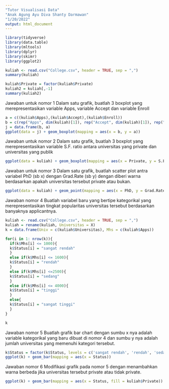 ---
"Tutor Visualisasi Data"
"Anak Agung Ayu Diva Shanty Darmawan"
"1/20/2022"
output: html_document
---

```{r}
library(tidyverse)
library(data.table)
library(mltools)
library(dplyr)
library(skimr)
library(ggplot2)
```

```{r}
kuliah <- read.csv("College.csv", header = TRUE, sep = ",")
summary(kuliah)
```


```{r}
kuliah$Private = factor(kuliah$Private)
kuliah2 = kuliah[,-1]
summary(kuliah2)
```

Jawaban untuk nomor 1
Dalam satu grafik, buatlah 3 boxplot yang merepresentasikan variable Apps, variable Accept dan variable Enroll
```{r}
a = c((kuliah$Apps),(kuliah$Accept),(kuliah$Enroll))
b = c(rep("Apps", dim(kuliah)[1]), rep("Accept", dim(kuliah)[1]), rep("Enroll", dim(kuliah)[1]))
j = data.frame(b, a)
ggplot(data = j) + geom_boxplot(mapping = aes(x = b, y = a))
```

Jawaban untuk nomor 2
Dalam satu grafik, buatlah 3 boxplot yang merepresentasikan variable S.F. ratio antara universitas yang private dan universitas yang publik
```{r}
ggplot(data = kuliah) + geom_boxplot(mapping = aes(x = Private, y = S.F.Ratio))
```


Jawaban untuk nomor 3
Dalam satu grafik, buatlah scatter plot antra variabel PhD (sb x) dengan Grad.Rate (sb y) dengan diberi warna berdasarkan apakah universitas tersebut private atau bukan.
```{r}
ggplot(data = kuliah) + geom_point(mapping = aes(x = PhD, y = Grad.Rate, color = Private))
```


Jawaban nomor 4
Buatlah variabel baru yang bertipe kategorikal yang merepresentasikan tingkat popularitas universitas tersebut berdasarkan banyaknya applicantnya.
```{r}
kuliah <- read.csv("College.csv", header = TRUE, sep = ",")
kuliah = rename(kuliah, Universitas = X)
k = data.frame(Univ = c(kuliah$Universitas), Mhs = c(kuliah$Apps))

for(i in 1: nrow(k)){
  if(k$Mhs[i] <= 1000){
  k$Status[i] = "sangat rendah"
  }
  else if(k$Mhs[i] <= 1600){
  k$Status[i] = "rendah"
  }
  else if(k$Mhs[i] <=2500){
  k$Status[i] = "sedang"
  }
  else if(k$Mhs[i] <= 4000){
  k$Status[i] = "tinggi"
  }
  else{
  k$Status[i] = "sangat tinggi"
  }
}

k

```


Jawaban nomor 5
Buatlah grafik bar chart dengan sumbu x nya adalah variable kategorikal yang baru dibuat di nomor 4 dan sumbu y nya adalah jumlah universitas yang memenuhi kategori tersebut.
```{r}
k$Status = factor(k$Status, levels = c('sangat rendah', 'rendah', 'sedang', 'tinggi', 'sangat tinggi'))
ggplot(k) + geom_bar(mapping = aes(x = Status))
```


Jawaban nomor 6
Modifikasi grafik pada nomor 5 dengan menambahkan warna berbeda jika universitas tersebut private atau tidak private.
```{r}
ggplot(k) + geom_bar(mapping = aes(x = Status, fill = kuliah$Private))
```